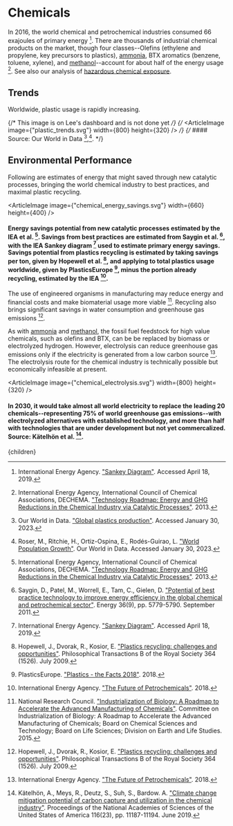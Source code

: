 


# Chemicals

In 2016, the world chemical and petrochemical industries consumed 66 exajoules of primary energy [^2]. There are thousands of industrial chemical products on the market, though four classes--Olefins (ethylene and propylene, key precursors to plastics), [ammonia](/energy/energy_distribution/ammonia), BTX aromatics (benzene, toluene, xylene), and [methanol](/energy/energy_distribution/methanol)--account for about half of the energy usage [^4]. See also our analysis of [hazardous chemical exposure](/habitat/environment/chemical_socio).

## Trends

Worldwide, plastic usage is rapidly increasing.

{/* This image is on Lee's dashboard and is not done yet */}
{/* <ArticleImage image={"plastic_trends.svg"} width={800} height={320} /> */}
{/* #### Source: Our World in Data [^9],[^10]. */}

## Environmental Performance
Following are estimates of energy that might saved through new catalytic processes, bringing the world chemical industry to best practices, and maximal plastic recycling.

<ArticleImage image={"chemical_energy_savings.svg"} width={660} height={400} />
#### Energy savings potential from new catalytic processes estimated by the IEA et al. [^4]. Savings from best practices are estimated from Saygin et al. [^8], with the IEA Sankey diagram [^2] used to estimate primary energy savings. Savings potential from plastics recycling is estimated by taking savings per ton, given by Hopewell et al. [^1], and applying to total plastics usage worldwide, given by PlasticsEurope [^7], minus the portion already recycling, estimated by the IEA [^3].

The use of engineered organisms in manufacturing may reduce energy and financial costs and make biomaterial usage more viable [^6]. Recycling also brings significant savings in water consumption and greenhouse gas emissions [^1].

As with [ammonia](/energy/energy_distribution/ammonia) and [methanol](/energy/energy_distribution/methanol), the fossil fuel feedstock for high value chemicals, such as olefins and BTX, can be be replaced by biomass or electrolyzed hydrogen. However, electrolysis can reduce greenhouse gas emissions only if the electricity is generated from a low carbon source [^3]. The electrolysis route for the chemical industry is technically possible but economically infeasible at present.

<ArticleImage image={"chemical_electrolysis.svg"} width={800} height={320} />
#### In 2030, it would take almost all world electricity to replace the leading 20 chemicals--representing 75% of world greenhouse gas emissions--with electrolyzed alternatives with established technology, and more than half with technologies that are under development but not yet commercalized. Source: Kätelhön et al. [^5].

[^1]: Hopewell, J., Dvorak, R., Kosior, E. ["Plastics recycling: challenges and opportunities"](http://rstb.royalsocietypublishing.org/content/364/1526/2115). Philosophical Transactions B of the Royal Society 364 (1526). July 2009.

[^2]: International Energy Agency. ["Sankey Diagram"](https://www.iea.org/Sankey/). Accessed April 18, 2019.

[^3]: International Energy Agency. ["The Future of Petrochemicals"](https://www.iea.org/petrochemicals/). 2018.

[^4]: International Energy Agency, International Council of Chemical Associations, DECHEMA. ["Technology Roadmap: Energy and GHG Reductions in the Chemical Industry via Catalytic Processes"](https://www.iea.org/publications/freepublications/publication/Chemical_Roadmap_2013_Final_WEB.pdf). 2013.

[^5]: Kätelhön, A., Meys, R., Deutz, S., Suh, S., Bardow. A. ["Climate change mitigation potential of carbon capture and utilization in the chemical industry"](https://www.pnas.org/content/116/23/11187). Proceedings of the National Academies of Sciences of the United States of America 116(23), pp. 11187-11194. June 2019.

[^6]: National Research Council. ["Industrialization of Biology: A Roadmap to Accelerate the Advanced Manufacturing of Chemicals"](http://www.nap.edu/catalog/19001/industrialization-of-biology-a-roadmap-to-accelerate-the-advanced-manufacturing). Committee on Industrialization of Biology: A Roadmap to Accelerate the Advanced Manufacturing of Chemicals; Board on Chemical Sciences and Technology; Board on Life Sciences; Division on Earth and Life Studies. 2015.

[^7]: PlasticsEurope. ["Plastics - the Facts 2018"](https://www.plasticseurope.org/application/files/6315/4510/9658/Plastics_the_facts_2018_AF_web.pdf). 2018.

[^8]: Saygin, D., Patel, M., Worrell, E., Tam, C., Gielen, D. ["Potential of best practice technology to improve energy efficiency in the global chemical and petrochemical sector"](https://www.sciencedirect.com/science/article/abs/pii/S0360544211003446). Energy 36(9), pp. 5779-5790. September 2011.

[^9]: Our World in Data. ["Global plastics production"](https://ourworldindata.org/grapher/global-plastics-production). Accessed January 30, 2023.

[^10]: Roser, M., Ritchie, H., Ortiz-Ospina, E., Rodés-Guirao, L. ["World Population Growth"](https://ourworldindata.org/world-population-growth). Our World in Data. Accessed January 30, 2023.

  <Article 
    focusAreaUrl={focusAreaUrl} 
    hierarchy={hierarchy} 
    site={site}
  >
    {children}
  </Article>